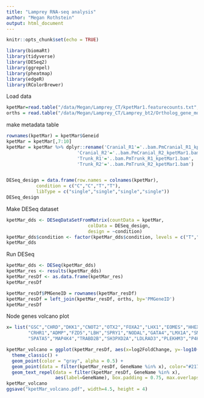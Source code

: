 ```yaml
---
title: "Lamprey RNA-seq analysis"
author: "Megan Rothstein"
output: html_document
---
```


```r
knitr::opts_chunk$set(echo = TRUE)
```

```r
library(biomaRt)
library(tidyverse)
library(DESeq2)
library(ggrepel)
library(pheatmap)
library(edgeR)
library(RColorBrewer)
```


Load data
```r
kpetMar=read.table("/data/Megan/Lamprey_CT/kpetMar1.featurecounts.txt", header=T)
orths = read.table("/data/Megan/Lamprey_CT/Lamprey_bt2/Ortholog_gene_models.txt", sep="\t", header=T)
```

make metadata table
```r
rownames(kpetMar) = kpetMar$Geneid
kpetMar = kpetMar[,7:10]
kpetMar = kpetMar %>% dplyr::rename('Cranial_R1'='..bam.PmCranial_R1_kpetMar1.bam', 
                          'Cranial_R2'='..bam.PmCranial_R2_kpetMar1.bam',
                          'Trunk_R1'='..bam.PmTrunk_R1_kpetMar1.bam',
                          'Trunk_R2'='..bam.PmTrunk_R2_kpetMar1.bam')


DESeq_design = data.frame(row.names = colnames(kpetMar),
           condition = c("C","C","T","T"),
           libType = c("single","single","single","single"))
DESeq_design
```

Make DESeq dataset
```r
kpetMar_dds <- DESeqDataSetFromMatrix(countData = kpetMar,
                              colData = DESeq_design,
                              design = ~condition)
kpetMar_dds$condition <- factor(kpetMar_dds$condition, levels = c("T","C"))
kpetMar_dds
```


Run DESeq
```r
kpetMar_dds <- DESeq(kpetMar_dds)
kpetMar_res <- results(kpetMar_dds)
kpetMar_resDf <- as.data.frame(kpetMar_res)
kpetMar_resDf
```


```r
kpetMar_resDf$PMGeneID = rownames(kpetMar_resDf)
kpetMar_resDf = left_join(kpetMar_resDf, orths, by='PMGeneID')
kpetMar_resDf
```


Node genes volcano plot
```r
x= list("GSC","CHRD","DKK1","CNOT2","OTX2","FOXA2","LHX1","EOMES","HHEX","SFRP1","SHH",
        "CRHR1","ADMP","FZD5","LBH","SPRY1","NODAL","GATA4","LMX1A","SMAD9","GMDS",
        "SPATA5","MAP4K4","TRABD2B","SH3PXD2A","LDLRAD3","PLEKHM3","P4HTM","LPP")

kpetMar_volcano = ggplot(kpetMar_resDf, aes(x=log2FoldChange, y=-log10(pvalue))) + 
  theme_classic() +
  geom_point(color = "gray", alpha = 0.5) +
  geom_point(data = filter(kpetMar_resDf, GeneName %in% x), color="#2177f6", size=2.5) +
  geom_text_repel(data = filter(kpetMar_resDf, GeneName %in% x), 
                  aes(label=GeneName), box.padding = 0.75, max.overlaps=100)
kpetMar_volcano
ggsave("kpetMar_volcano.pdf", width=4.5, height = 4)
```




